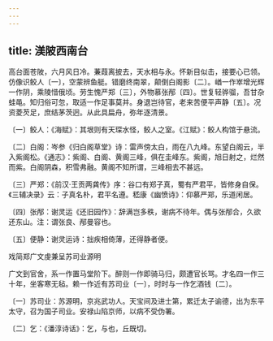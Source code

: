 ```yaml
---
---
---
```

title: 渼陂西南台
---




高台面苍陂，六月风日冷。蒹葭离披去，天水相与永。怀新目似击，接要心已领。仿像识鲛人〔一〕，空蒙辨鱼艇。错磨终南翠，颠倒白阁影〔二〕。崷一作崒增光辉一作阴，乘陵惜俄顷。劳生愧严郑〔三〕，外物慕张邴〔四〕。世复轻骅骝，吾甘杂蛙黾。知归俗可忽，取适一作足事莫并。身退岂待官，老来苦便平声静〔五〕。况资菱芡足，庶结茅茨迥。从此具扁舟，弥年逐清景。

〔一〕鲛人：《海赋》：其垠则有天琛水怪，鲛人之室。《江赋》：鲛人构馆于悬流。

〔二〕白阁：岑参《归白阁草堂》诗：雷声傍太白，雨在八九峰。东望白阁云，半入紫阁松。《通志》：紫阁、白阁、黄阁三峰，俱在圭峰东。紫阁，旭日射之，烂然而紫。白阁阴森，积雪弗融。黄阁不知所谓，三峰相去不甚远。

〔三〕严郑：《前汉·王贡两龚传》序：谷口有郑子真，蜀有严君平，皆修身自保。《三辅决录》云：子真名朴，君平名遵。嵇康《幽愤诗》：仰慕严郑，乐道闲居。

〔四〕张邴：谢灵运《还旧园作》：辞满岂多秩，谢病不待年。偶与张邴合，久欲还东山。注：谓张良、邴曼容也。

〔五〕便静：谢灵运诗：拙疾相倚薄，还得静者便。

戏简郑广文虔兼呈苏司业源明

广文到官舍，系一作置马堂阶下。醉则一作即骑马归，颇遭官长骂。才名四一作三十年，坐客寒无毡。赖一作近有苏司业〔一〕，时时与一作乞酒钱〔二〕。

〔一〕苏司业：苏源明，京兆武功人。天宝间及进士第，累迁太子谕德，出为东平太守，召为国子司业。安禄山陷京师，以病不受伪署。

〔二〕乞：《潘淳诗话》：乞，与也，丘既切。